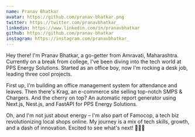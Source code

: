 ```yaml
---
name: Pranav Bhatkar
avatar: https://github.com/pranav-bhatkar.png
twitter: https://twitter.com/pranavbhatkar_
linkedin: https://www.linkedin.com/in/pranavbhatkar
github: https://github.com/pranav-bhatkar
instagram: https://instagram.com/pranavbhatkar_
---
```


Hey there! I'm Pranav Bhatkar, a go-getter from Amravati, Maharashtra. Currently on a break from college, I've been diving into the tech world at PPS Energy Solutions. Started as an office boy, now I'm rocking a desk job, leading three cool projects.

First up, I'm building an office management system for attendance and leaves. Then there's Krag, an e-commerce site selling top-notch SMPS & Chargers. And the cherry on top? An automatic report generator using Next.js, Nest.js, and FastAPI for PPS Energy Solutions.

Oh, and I'm not just about energy – I'm also part of Famocop, a tech biz revolutionizing local shops online. My journey is a mix of tech skills, growth, and a dash of innovation. Excited to see what's next! 👨‍💻✨

